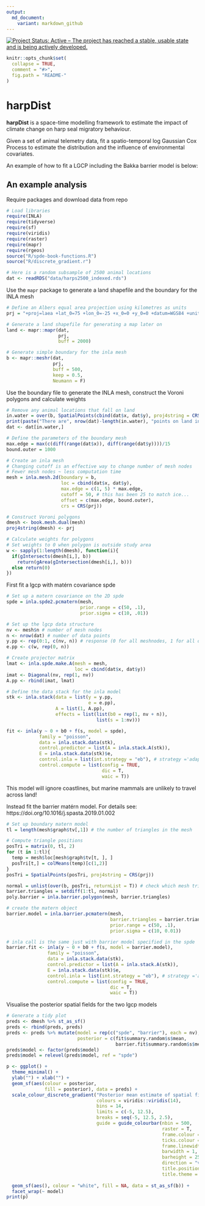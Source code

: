 ```yaml
---
output:
  md_document:
    variant: markdown_github
---
```


<!-- README.md is generated from README.Rmd. Please edit that file -->

[![Project Status: Active – The project has reached a stable, usable state and is being actively developed.](https://www.repostatus.org/badges/latest/active.svg)](https://www.repostatus.org/#active)

```r
knitr::opts_chunk$set(
  collapse = TRUE,
  comment = "#>",
  fig.path = "README-"
)
```

# harpDist

**harpDist** is a space-time modelling framework to estimate the impact of climate change on harp seal migratory behaviour.

Given a set of animal telemetry data, fit a spatio-temporal log Gaussian Cox Process to estimate the distribution and the influence of environmental covariates.

An example of how to fit a LGCP including the Bakka barrier model is below:



## An example analysis

Require packages and download data from repo

```r

# Load libraries
require(INLA)
require(tidyverse)
require(sf)
require(viridis)
require(raster)
require(mapr)
require(rgeos)
source("R/spde-book-functions.R")
source("R/discrete_gradient.r")

# Here is a random subsample of 2500 animal locations
dat <- readRDS("data/harps2500_indexed.rds")

```

Use the `mapr` package to generate a land shapefile and the boundary for the INLA mesh

```r

# Define an Albers equal area projection using kilometres as units
prj = "+proj=laea +lat_0=75 +lon_0=-25 +x_0=0 +y_0=0 +datum=WGS84 +units=km +no_defs +ellps=WGS84 +towgs84=0,0,0"

# Generate a land shapefile for generating a map later on
land <- mapr::mapr(dat,
                   prj,
                   buff = 2000)

# Generate simple boundary for the inla mesh
b <- mapr::meshr(dat,
                 prj,
                 buff = 500,
                 keep = 0.5,
                 Neumann = F) 
```

Use the boundary file to generate the INLA mesh, construct the Voroni polygons and calculate weights

```r

# Remove any animal locations that fall on land
in.water = over(b, SpatialPoints(cbind(dat$x, dat$y), proj4string = CRS(prj)), returnList=T)[[1]]
print(paste("There are", nrow(dat)-length(in.water), "points on land in the original polygon"))
dat <- dat[in.water,]

# Define the parameters of the boundary mesh
max.edge = max(c(diff(range(dat$x)), diff(range(dat$y))))/15
bound.outer = 1000

# Create an inla mesh
# Changing cutoff is an effective way to change number of mesh nodes
# Fewer mesh nodes ~ less computation time
mesh = inla.mesh.2d(boundary = b,
                    loc = cbind(dat$x, dat$y),
                    max.edge = c(1, 5) * max.edge,
                    cutoff = 50, # this has been 25 to match ice...
                    offset = c(max.edge, bound.outer),
                    crs = CRS(prj))

# Construct Voroni polygons
dmesh <- book.mesh.dual(mesh)
proj4string(dmesh) <- prj

# Calculate weights for polygons
# Set weights to 0 when polygon is outside study area
w <- sapply(1:length(dmesh), function(i){
  if(gIntersects(dmesh[i,], b))
    return(gArea(gIntersection(dmesh[i,], b)))
  else return(0)
})

```

First fit a lgcp with matérn covariance spde

```r

# Set up a matern covariance on the 2D spde
spde = inla.spde2.pcmatern(mesh,
                           prior.range = c(50, .1),
                           prior.sigma = c(10, .01))

# Set up the lgcp data structure
nv <- mesh$n # number of mesh nodes
n <- nrow(dat) # number of data points
y.pp <- rep(0:1, c(nv, n)) # response (0 for all meshnodes, 1 for all data points)
e.pp <- c(w, rep(0, n))

# Create projector matrix
lmat <- inla.spde.make.A(mesh = mesh,
                         loc = cbind(dat$x, dat$y))
imat <- Diagonal(nv, rep(1, nv))
A.pp <- rbind(imat, lmat)

# Define the data stack for the inla model
stk <- inla.stack(data = list(y = y.pp,
                              e = e.pp),
                  A = list(1, A.pp),
                  effects = list(list(b0 = rep(1, nv + n)),
                                 list(s = 1:nv)))

fit <- inla(y ~ 0 + b0 + f(s, model = spde),
            family = "poisson",
            data = inla.stack.data(stk),
            control.predictor = list(A = inla.stack.A(stk)),
            E = inla.stack.data(stk)$e,
            control.inla = list(int.strategy = "eb"), # strategy ='adaptive' fails
            control.compute = list(config = TRUE,
                                   dic = T,
                                   waic = T))
```

This model will ignore coastlines, but marine mammals are unlikely to travel across land!

Instead fit the barrier matérn model. For details see:
https://doi.org/10.1016/j.spasta.2019.01.002

```r

# Set up boundary matern model
tl = length(mesh$graph$tv[,1]) # the number of triangles in the mesh

# Compute triangle positions
posTri = matrix(0, tl, 2) 
for (t in 1:tl){
  temp = mesh$loc[mesh$graph$tv[t, ], ]
  posTri[t,] = colMeans(temp)[c(1,2)] 
}
posTri = SpatialPoints(posTri, proj4string = CRS(prj))

normal = unlist(over(b, posTri, returnList = T)) # check which mesh triangles are inside the normal area
barrier.triangles = setdiff(1:tl, normal)
poly.barrier = inla.barrier.polygon(mesh, barrier.triangles)

# create the matern object
barrier.model = inla.barrier.pcmatern(mesh,
                                      barrier.triangles = barrier.triangles,
                                      prior.range = c(50, .1),
                                      prior.sigma = c(10, 0.01))

# inla call is the same just with barrier model specified in the spde
barrier.fit <- inla(y ~ 0 + b0 + f(s, model = barrier.model),
               family = "poisson",
               data = inla.stack.data(stk),
               control.predictor = list(A = inla.stack.A(stk)),
               E = inla.stack.data(stk)$e,
               control.inla = list(int.strategy = "eb"), # strategy ='adaptive' fails
               control.compute = list(config = TRUE,
                                      dic = T,
                                      waic = T))

```

Visualise the posterior spatial fields for the two lgcp models

```r

# Generate a tidy plot
preds <- dmesh %>% st_as_sf()
preds <- rbind(preds, preds)
preds <- preds %>% mutate(model = rep(c("spde", "barrier"), each = nv),
                          posterior = c(fit$summary.random$s$mean,
                                        barrier.fit$summary.random$s$mean))
preds$model <- factor(preds$model)
preds$model = relevel(preds$model, ref = "spde")

p <- ggplot() +
  theme_minimal() +
  ylab("") + xlab("") +
  geom_sf(aes(colour = posterior,
              fill = posterior), data = preds) +
  scale_colour_discrete_gradient("Posterior mean estimate of spatial field",
                                 colours = viridis::viridis(14),
                                 bins = 14,
                                 limits = c(-5, 12.5),
                                 breaks = seq(-5, 12.5, 2.5),
                                 guide = guide_colourbar(nbin = 500,
                                                         raster = T,
                                                         frame.colour = "black",
                                                         ticks.colour = "black",
                                                         frame.linewidth = 1,
                                                         barwidth = 1,
                                                         barheight = 25,
                                                         direction = "vertical",
                                                         title.position = "right",
                                                         title.theme = element_text(angle = 90,
                                                                                    hjust = 0.5))) +
  geom_sf(aes(), colour = "white", fill = NA, data = st_as_sf(b)) +
  facet_wrap(~ model)
print(p)

```
